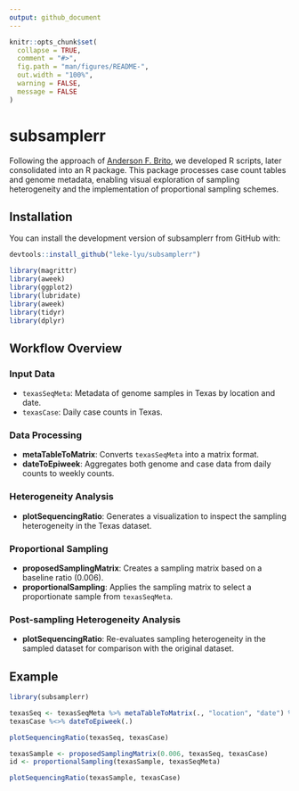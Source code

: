 ```yaml
---
output: github_document
---
```


<!-- README.md is generated from README.Rmd. Please edit that file -->

```r
knitr::opts_chunk$set(
  collapse = TRUE,
  comment = "#>",
  fig.path = "man/figures/README-",
  out.width = "100%",
  warning = FALSE,
  message = FALSE
)
```

# subsamplerr

<!-- badges: start -->

<!-- badges: end -->

Following the approach of [Anderson F. Brito](https://www.cell.com/cell/fulltext/S0092-8674(21)00434-7), we developed R scripts, later consolidated into an R package. This package processes case count tables and genome metadata, enabling visual exploration of sampling heterogeneity and the implementation of proportional sampling schemes.

## Installation

You can install the development version of subsamplerr from GitHub with:

``` r
devtools::install_github("leke-lyu/subsamplerr")
```

```r

library(magrittr)
library(aweek)
library(ggplot2)
library(lubridate)
library(aweek)
library(tidyr)
library(dplyr)
```

## Workflow Overview

### Input Data
- `texasSeqMeta`: Metadata of genome samples in Texas by location and date.
- `texasCase`: Daily case counts in Texas.

### Data Processing
- **metaTableToMatrix**: Converts `texasSeqMeta` into a matrix format.
- **dateToEpiweek**: Aggregates both genome and case data from daily counts to weekly counts.

### Heterogeneity Analysis
- **plotSequencingRatio**: Generates a visualization to inspect the sampling heterogeneity in the Texas dataset.

### Proportional Sampling
- **proposedSamplingMatrix**: Creates a sampling matrix based on a baseline ratio (0.006).
- **proportionalSampling**: Applies the sampling matrix to select a proportionate sample from `texasSeqMeta`.

### Post-sampling Heterogeneity Analysis
- **plotSequencingRatio**: Re-evaluates sampling heterogeneity in the sampled dataset for comparison with the original dataset.

## Example

```r
library(subsamplerr)

texasSeq <- texasSeqMeta %>% metaTableToMatrix(., "location", "date") %>% dateToEpiweek(.)
texasCase %<>% dateToEpiweek(.)
```

```r
plotSequencingRatio(texasSeq, texasCase)
```

```r
texasSample <- proposedSamplingMatrix(0.006, texasSeq, texasCase)
id <- proportionalSampling(texasSample, texasSeqMeta)
```

```r
plotSequencingRatio(texasSample, texasCase)
```
